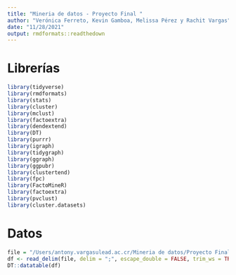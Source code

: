 ```yaml
---
title: "Mineria de datos - Proyecto Final "
author: "Verónica Ferreto, Kevin Gamboa, Melissa Pérez y Rachit Vargas"
date: "11/28/2021"
output: rmdformats::readthedown
---
```


# Librerías

```r
library(tidyverse)
library(rmdformats)
library(stats)
library(cluster)
library(mclust)
library(factoextra)
library(dendextend)
library(DT)
library(purrr)
library(igraph)
library(tidygraph)
library(ggraph)
library(ggpubr)
library(clustertend)
library(fpc)
library(FactoMineR)
library(factoextra)
library(pvclust)
library(cluster.datasets)
```


# Datos 

```r
file = "/Users/antony.vargasulead.ac.cr/Mineria de datos/Proyecto Final/Data/ObesityDataSet_raw_and_data_sinthetic.csv"
df <- read_delim(file, delim = ";", escape_double = FALSE, trim_ws = TRUE)
DT::datatable(df)
```

